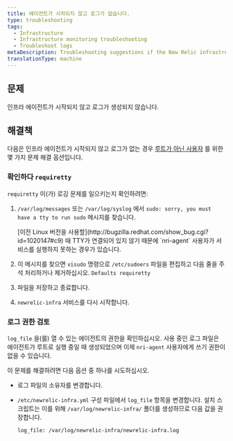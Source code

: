 ```yaml
---
title: 에이전트가 시작되지 않고 로그가 없습니다.
type: troubleshooting
tags:
  - Infrastructure
  - Infrastructure monitoring troubleshooting
  - Troubleshoot logs
metaDescription: Troubleshooting suggestions if the New Relic infrastructure agent is not starting and there are no logs
translationType: machine
---
```


## 문제

인프라 에이전트가 시작되지 않고 로그가 생성되지 않습니다.

## 해결책

다음은 인프라 에이전트가 시작되지 않고 로그가 없는 경우 [루트가 아닌 사용자](/docs/infrastructure/install-configure-infrastructure/linux-installation/linux-agent-running-modes) 를 위한 몇 가지 문제 해결 옵션입니다.

### 확인하다 `requiretty`

`requiretty` 이(가) 로깅 문제를 일으키는지 확인하려면:

1. `/var/log/messages` 또는 `/var/log/syslog` 에서 `sudo: sorry, you must have a tty to run sudo` 메시지를 찾습니다.

   <Callout variant="important">
     [이전 Linux 버전을 사용할](http://bugzilla.redhat.com/show_bug.cgi?id=1020147#c9) 때 TTY가 연결되어 있지 않기 때문에 `nri-agent` 사용자가 서비스를 실행하지 못하는 경우가 있습니다.
   </Callout>

2. 이 메시지를 찾으면 `visudo` 명령으로 `/etc/sudoers` 파일을 편집하고 다음 줄을 주석 처리하거나 제거하십시오. `Defaults requiretty`

3. 파일을 저장하고 종료합니다.

4. `newrelic-infra` 서비스를 다시 시작합니다.

### 로그 권한 검토

`log_file` 을(를) 열 수 있는 에이전트의 권한을 확인하십시오. 사용 중인 로그 파일은 에이전트가 루트로 실행 중일 때 생성되었으며 이제 `nri-agent` 사용자에게 쓰기 권한이 없을 수 있습니다.

이 문제를 해결하려면 다음 옵션 중 하나를 시도하십시오.

* 로그 파일의 소유자를 변경합니다.

* `/etc/newrelic-infra.yml` 구성 파일에서 `log_file` 항목을 변경합니다. 설치 스크립트는 이를 위해 `/var/log/newrelic-infra/` 폴더를 생성하므로 다음 값을 권장합니다.

  ```
  log_file: /var/log/newrelic-infra/newrelic-infra.log
  ```
